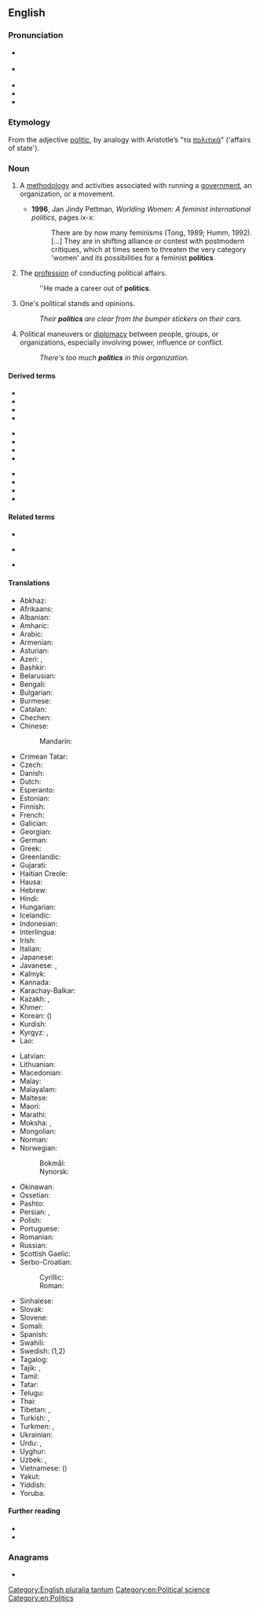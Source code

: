 {{also|polítics}}
==English==
{{wikipedia}}

===Pronunciation===
* {{a|GenAm}} {{IPA|/ˈpɑl.ɪ.tɪks/|lang=en}}
* {{a|RP}} {{IPA|/ˈpɒl.ɪ.tɪks/|lang=en}}
* {{audio|en-us-politics.ogg|Audio (US)|lang=en}}
* {{audio|En-uk-politics.ogg|Audio (UK)|lang=en}}
* {{hyphenation|pol|i|tics|lang=en}}

===Etymology===
From the adjective [[politic]], by analogy with Aristotle’s "τα [[πολιτικά]]" ('affairs of state').

===Noun===
{{en-noun|~|politics}}

# {{lb|en|countable}} A [[methodology]] and activities associated with running a [[government]], an organization, or a movement.
#* '''1996''', Jan Jindy Pettman, ''Worlding Women: A feminist international politics'', pages ix-x:
#*: There are by now many feminisms (Tong, 1989; Humm, 1992). [...] They are in shifting alliance or contest with postmodern critiques, which at times seem to threaten the very category 'women' and its possibilities for a feminist '''politics'''.
# {{lb|en|countable}} The [[profession]] of conducting political affairs.
#: ''He made a career out of '''politics'''.
# {{lb|en|countable}} One's political stands and opinions.
#: ''Their '''politics''' are clear from the bumper stickers on their cars.''
# {{lb|en|uncountable}} Political maneuvers or [[diplomacy]] between people, groups, or organizations, especially involving power, influence or conflict.
#: ''There's too much '''politics''' in this organization.''

====Derived terms====
{{rel-top3|Terms derived from ''politics''}}
* {{l|en|all politics is local}}
* {{l|en|geopolitics}}
* {{l|en|necropolitics}}
* {{l|en|palace politics}}
{{rel-mid3}}
* {{l|en|petropolitics}}
* {{l|en|politic}}
* {{l|en|political}}
* {{l|en|politician}}
{{rel-mid3}}
* {{l|en|politicize}}
* {{l|en|retail politics}}
* {{l|en|sexual politics}}
* {{l|en|wedge politics}}
{{rel-bottom}}

====Related terms====
{{rel-top3|Terms etymologically related to ''politics''}}
* {{l|en|police}}
{{rel-mid3}}
* {{l|en|policy}}
{{rel-mid3}}
* {{l|en|polity}}
{{rel-bottom}}

====Translations====
{{trans-top|a methodology and activities associated with running a government}}
* Abkhaz: {{t|ab|политика|alt=аполитика|sc=Cyrl}}
* Afrikaans: {{t|af|politiek}}
* Albanian: {{t+|sq|politikë|f}}
* Amharic: {{t|am|ፖለቲካ|sc=Ethi}}
* Arabic: {{t+|ar|سِيَاسَة|f}}
* Armenian: {{t+|hy|քաղաքականություն|sc=Armn}}
* Asturian: {{t|ast|política|f}}
* Azeri: {{t+|az|siyasət}}, {{t+|az|politika}}
* Bashkir: {{t|ba|сәйәсәт|sc=Cyrl}}
* Belarusian: {{t|be|палі́тыка|f|sc=Cyrl}}
* Bengali: {{t+|bn|রাজনীতি|sc=Beng}}
* Bulgarian: {{t+|bg|поли́тика|f}}
* Burmese: {{t+|my|နိုင်ငံရေး|sc=Mymr}}
* Catalan: {{t+|ca|política|f}}
* Chechen: {{t|ce|политика}}
* Chinese:
*: Mandarin: {{t+|cmn|政治|tr=zhèngzhì|sc=Hani}}
* Crimean Tatar: {{t|crh|siyaset}}
* Czech: {{t+|cs|politika|f}}
* Danish: {{t|da|politik|c}}
* Dutch: {{t+|nl|politiek|f}}
* Esperanto: {{t|eo|politiko}}
* Estonian: {{t+|et|poliitika}}
* Finnish: {{t+|fi|politiikka}}
* French: {{t+|fr|politique|f}}
* Galician: {{t+|gl|política|f}}
* Georgian: {{t|ka|პოლიტიკა|sc=Geor}}
* German: {{t+|de|Politik|f}}
* Greek: {{t+|el|πολιτική|f}}
* Greenlandic: {{t|kl|politikki}}
* Gujarati: {{t|gu|રાજકારણ|tr=rājkāraṇ|sc=Gujr}}
* Haitian Creole: {{t|ht|politik}}
* Hausa: {{t+|ha|siyasa}}
* Hebrew: {{t+|he|פּוֹלִיטִיקָה|f|tr=polítika}}
* Hindi: {{t+|hi|राजनीति|f}}
* Hungarian: {{t+|hu|politika}}
* Icelandic: {{t+|is|stjórnmál}}
* Indonesian: {{t+|id|politik}}
* Interlingua: {{t|ia|politica|f}}
* Irish: {{t|ga|polaitíocht}}
* Italian: {{t+|it|politica|f}}
* Japanese: {{t+|ja|政治|tr=せいじ, seiji|sc=Jpan}}
* Javanese: {{t|jv|naya}}, {{t+|jv|pulitik}}
* Kalmyk: {{t|xal|төршл}}
* Kannada: {{t+|kn|ರಾಜಕೀಯ|sc=Knda}}
* Karachay-Balkar: {{t|krc|политика|sc=Cyrl}}
* Kazakh: {{t+|kk|саясат|sc=Cyrl}}, {{t|kk|политика|sc=Cyrl}}
* Khmer: {{t+|km|នយោបាយ|tr=nak yo bay|sc=Khmr}}
* Korean: {{t+|ko|정치|sc=Kore}} ({{t+|ko|政治|sc=Kore}})
* Kurdish: {{t+|ku|ramyarî|sc=ku-Arab}}
* Kyrgyz: {{t+|ky|саясат|sc=Cyrl}}, {{t|ky|политика|sc=Cyrl}}
* Lao: {{t+|lo|ການເມືອງ|tr=kaan-myang|sc=Laoo}}
{{trans-mid}}
* Latvian: {{t|lv|politika|f}}
* Lithuanian: {{t+|lt|politika|f}}
* Macedonian: {{t|mk|поли́тика|f|sc=Cyrl}}
* Malay: {{t|ms|politik}}
* Malayalam: {{t+|ml|രാഷ്ട്രതന്ത്രം|sc=Mlym}}
* Maltese: {{t|mt|politika|f}}
* Maori: {{t|mi|tōrangapū}}
* Marathi: {{t|mr|राजकारण|tr=rājkāraṇ|sc=Deva}}
* Moksha: {{t|mdf|политиксь}}, {{t|mdf|политика}}
* Mongolian: {{t|mn|улс төр|sc=Cyrl}}
* Norman: {{t|nrf|politique|f}}
* Norwegian:
*: Bokmål: {{t+|nb|politikk|m}}
*: Nynorsk: {{t+|no|politikk|m}}
* Okinawan: {{t|ryu|政治|tr=しーじ, shiiji}}
* Ossetian: {{t|os|политикæ|sc=Cyrl}}
* Pashto: {{t+|ps|سياست|m|tr=seyāsát|sc=ps-Arab}}
* Persian: {{t+|fa|سیاست|tr=siyâsat}}, {{t|fa|پلیتیک|tr=politik|sc=fa-Arab}}
* Polish: {{t+|pl|polityka|f}}
* Portuguese: {{t+|pt|política|f}}
* Romanian: {{t+|ro|politică|f}}
* Russian: {{t+|ru|поли́тика|f}}
* Scottish Gaelic: {{t|gd|sluagh-iùl|m}}
* Serbo-Croatian:
*: Cyrillic: {{t|sh|политика|f}}
*: Roman: {{t+|sh|politika|f}}
* Sinhalese: {{t|si|රාජනීතිය|sc=Sinh}}
* Slovak: {{t|sk|politika|f}}
* Slovene: {{t+|sl|politika|f}}
* Somali: {{t|so|siyaasadda}}
* Spanish: {{t+|es|política|f}}
* Swahili: {{t+|sw|siasa}}
* Swedish: {{t+|sv|politik|c}} (1,2)
* Tagalog: {{t+|tl|politika}}
* Tajik: {{t|tg|сиёсат|sc=Cyrl}}, {{t|tg|политика}}
* Tamil: {{t+|ta|அரசியல்|sc=Taml}}
* Tatar: {{t+|tt|сәясәт|sc=Cyrl}}
* Telugu: {{t+|te|రాజకీయాలు}}
* Thai: {{t+|th|การเมือง}}
* Tibetan: {{t|bo|སྲིད་དོན}}, {{t|bo|ཆབ་སྲིད}}
* Turkish: {{t+|tr|politika}}, {{t+|tr|siyaset}}
* Turkmen: {{t+|tk|syýasat}}, {{t|tk|politika}}
* Ukrainian: {{t|uk|полі́тика|f|sc=Cyrl}}
* Urdu: {{t|ur|راج‌نیتی|f|tr=rāj-nīti|sc=ur-Arab}}, {{t|ur|سیاست|f|tr=siyāsat|sc=ur-Arab}}
* Uyghur: {{t+|ug|سىياسەت|sc=ug-Arab}}
* Uzbek: {{t+|uz|siyosat}}, {{t+|uz|politika}}
* Vietnamese: {{t+|vi|chính trị}} ({{t|vi|政治}})
* Yakut: {{t|sah|политика|sc=Cyrl}}
* Yiddish: {{t|yi|פּאָליטיק|f|sc=Hebr}}
* Yoruba: {{t|yo|ìṣèlú}}
{{trans-bottom}}

====Further reading====
* {{R:Webster 1913}}
* {{R:Century 1911}}

===Anagrams===
* {{anagrams|en|psilotic}}

[[Category:English pluralia tantum]]
[[Category:en:Political science]]
[[Category:en:Politics]]